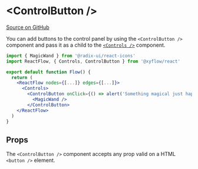 # &lt;ControlButton />

[Source on GitHub](https://github.com/wbkd/react-flow/blob/f919cb152dd5a92ec3b4d7e4568ffe099bc2af39/packages/react/src/additional-components/Controls/ControlButton.tsx#L6)

You can add buttons to the control panel by using the `<ControlButton />` component
and pass it as a child to the [`<Controls />`](/api-reference/components/controls) component.

```jsx
import { MagicWand } from '@radix-ui/react-icons'
import ReactFlow, { Controls, ControlButton } from '@xyflow/react'

export default function Flow() {
  return (
    <ReactFlow nodes={[...]} edges={[...]}>
      <Controls>
        <ControlButton onClick={() => alert('Something magical just happened. ✨')}>
          <MagicWand />
        </ControlButton>
    </ReactFlow>
  )
}
```

## Props

The `<ControlButton />` component accepts any prop valid on a HTML `<button />`
element.
